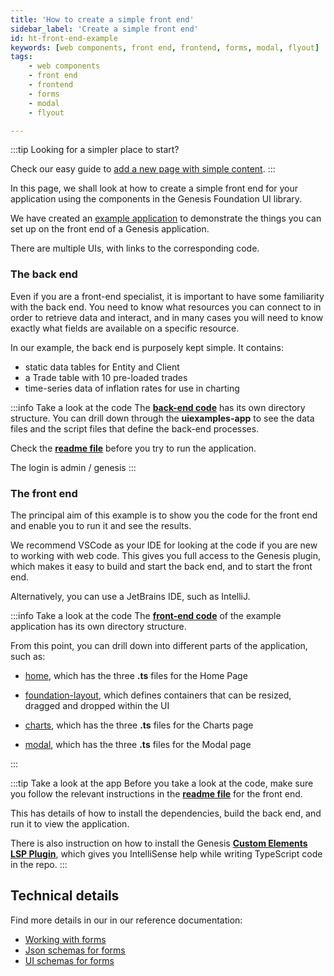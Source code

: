 ```yaml
---
title: 'How to create a simple front end'
sidebar_label: 'Create a simple front end'
id: ht-front-end-example
keywords: [web components, front end, frontend, forms, modal, flyout]
tags:
    - web components
    - front end
    - frontend
    - forms
    - modal
    - flyout

---
```



:::tip
Looking for a simpler place to start?

Check our easy guide to [add a new page with simple content](/how-to/ht-front-end-simple/).
:::

In this page, we shall look at how to create a simple front end for your application using the components in the Genesis Foundation UI library.

We have created an [example application](https://github.com/genesiscommunitysuccess/howto-uiexamples) to demonstrate the things you can set up on the front end of a Genesis application.

There are multiple UIs, with links to the corresponding code.

### The back end
Even if you are a front-end specialist, it is important to have some familiarity with the back end. You need to know what resources you can connect to in order to retrieve data and interact, and in many cases you will need to know exactly what fields are available on a specific resource.

In our example, the back end is purposely kept simple.  It contains:

- static data tables for Entity and Client
- a Trade table with 10 pre-loaded trades
- time-series data of inflation rates for use in charting

:::info Take a look at the code
The [**back-end code**](https://github.com/genesiscommunitysuccess/howto-uiexamples/tree/main/server) has its own directory structure. You can drill down through the **uiexamples-app** to see the data files and the script files that define the back-end processes.

Check the [**readme file**](https://github.com/genesiscommunitysuccess/howto-uiexamples/blob/main/server/README.md) before you try to run the application.

The login is admin / genesis
:::

### The front end
The principal aim of this example is to show you the code for the front end and enable you to run it and see the results.

We recommend VSCode as your IDE for looking at the code if you are new to working with web code. This gives you full access to the Genesis plugin, which makes it easy to build and start the back end, and to start the front end.

Alternatively, you can use a JetBrains IDE, such as IntelliJ.

:::info Take a look at the code
The [**front-end code**](https://github.com/genesiscommunitysuccess/howto-uiexamples/tree/main/client/src) of the example application has its own directory structure. 

From this point, you can drill down into different parts of the application, such as:

- [home](https://github.com/genesiscommunitysuccess/howto-uiexamples/tree/main/client/src/routes/home), which has the three **.ts** files for the Home Page

- [foundation-layout](https://github.com/genesiscommunitysuccess/howto-uiexamples/tree/main/client/src/routes/foundation-layout-intro), which defines containers that can be resized, dragged and dropped within the UI

- [charts](https://github.com/genesiscommunitysuccess/howto-uiexamples/tree/main/client/src/routes/charts), which has the three **.ts** files for the Charts page

- [modal](https://github.com/genesiscommunitysuccess/howto-uiexamples/tree/main/client/src/routes/modal-how-to), which has the three **.ts** files for the Modal page

:::

:::tip Take a look at the app
Before you take a look at the code, make sure you follow the relevant instructions in the [**readme file**](https://github.com/genesiscommunitysuccess/howto-uiexamples/blob/main/client/README.md) for the front end. 

This has details of how to install the dependencies, build the back end, and run it to view the application.

There is also instruction on how to install the Genesis [**Custom Elements LSP Plugin**](https://microsoft.github.io/language-server-protocol/), which gives you IntelliSense help while writing TypeScript code in the repo.
:::

## Technical details

Find more details in our in our reference documentation:

- [Working with forms](/web/forms/foundation-forms/) 
- [Json schemas for forms](/web/forms/foundation-forms-json-schema/)
- [UI schemas for forms](/web/forms/foundation-forms-ui-schema/) 

